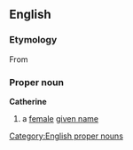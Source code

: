 == English ==
=== Etymology ===
{{etystub}}
From {{Gr.}} [[]]
=== Proper noun ===
[[Category:English proper nouns]]
'''Catherine'''
# a [[female]] [[given name]]